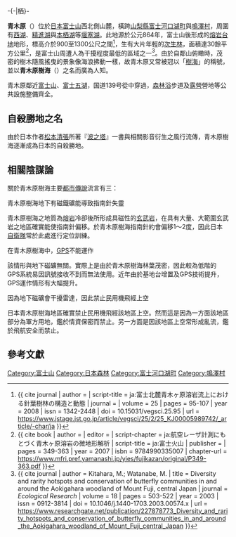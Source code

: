{{expand language|1=en|page=|time=2020-05-18T19:17:30+00:00}}
-{-|栖}-
{{Infobox ecoregion
|name =青木原<br/>{{smalldiv|{{native name|ja|青木ヶ原|italics=off}} }}
|image =Aokigahara and Misaka Mountains.JPG
|image_size =
|caption = 由{{lj|龍岳|竜ヶ岳}}眺望{{lj|御坂山脈|御坂山地}}與山腳下的青木原及[[西湖_(富士五湖)|西湖]]
|map ={{center|{{Superimpose2
| base = Mount Fuji & Fuji Five Lakes Relief Map, SRTM-1.jpg
| base_width = 300px

| float = Cercle rouge 100%.svg
| float_width = 67px
| t = <span style="color:white">青木原</span>
| x = 62
| y = 32

| x2 =117
| y2 =160
| t2 = <span style="color:white">富士山</span>

| x3 =145
| y3 =20
| t3 = <span style="color:white">西湖</span>

}}}}
|map_size =
|map_caption =青木原與[[富士山|富士山]]的位置
|biogeographic_realm =[[古北界|古北界]]
|biome =[[溫帶闊葉混合林|溫帶闊葉混合林]]
|area =35
|country = {{JAP}}
|state = [[山梨縣|山梨縣]]
|region_type =[[都道府縣|縣]]
|elevation =
|coordinates ={{Coord|35|28|12|N|138|37|11|E|region:JP-19_type:landmark_source:dewiki|display=title,inline}} 
|climate =
|soil =
|conservation = 相對穩定/相對完整（RS）
|global200 =
|habitat_loss =
|habitat_loss_ref =
|protected =
|protected_ref =
}}

'''青木原'''（{{jpn|j=青木ヶ原|hg=あおきがはら|rm=Aokigahara}}）位於[[日本|日本]][[富士山|富士山]]西北側山麓，橫跨[[山梨縣|山梨縣]][[富士河口湖町|富士河口湖町]]與[[鳴澤村|鳴澤村]]，周圍有[[西湖_(富士五湖)|西湖]]、[[精進湖|精進湖]]與[[本栖湖|本栖湖]]等[[堰塞湖|堰塞湖]]。此地源於公元864年，富士山{{Link-ja|贞观大喷发|貞観大噴火|大規模噴發}}後形成的[[熔岩台地|熔岩台地]]地形，標高介於900至1300公尺之間<ref name = Ohtsuka2008>{{ cite journal | author = {{lang|ja|大塚俊之・横澤隆夫・大竹勝}} | script-title = ja:富士北麓青木ヶ原溶岩流上における針葉樹林の構造と動態 | journal = {{lang|ja|植生学会誌}} | volume = 25 | pages = 95-107 | year = 2008 | issn = 1342-2448 | doi = 10.15031/vegsci.25.95 | url = https://www.jstage.jst.go.jp/article/vegsci/25/2/25_KJ00005989742/_article/-char/ja }}</ref>，生有大片年輕的[[次生林|次生林]]，面積達30餘平方公里<ref name = Chiba2007>{{ cite book | author = {{lang|ja|千葉達朗・冨田陽子・鈴木雄介・荒井健一・藤井紀綱・宮地直道・小泉市朗・中島幸信}} | editor = {{lang|ja|日本火山学会}} | script-chapter = ja:航空レーザ計測にもとづく青木ヶ原溶岩の微地形解析 | script-title = ja:富士火山 | publisher = {{lang|ja|山梨県環境科学研究所}} | pages = 349-363 | year = 2007 | isbn = 9784990335007 | chapter-url = https://www.mfri.pref.yamanashi.jp/yies/fujikazan/original/P349-363.pdf }}</ref>，是富士山周遭人為干擾程度最低的區域之一<ref name = Kitahara2003>{{ cite journal | author = Kitahara, M.; Watanabe, M. | title = Diversity and rarity hotspots and conservation of butterfly communities in and around the Aokigahara woodland of Mount Fuji, central Japan | journal = ''Ecological Research'' | volume = 18 | pages = 503-522 | year = 2003 | issn = 0912-3814 | doi = 10.1046/j.1440-1703.2003.00574.x | url = https://www.researchgate.net/publication/227878773_Diversity_and_rarity_hotspots_and_conservation_of_butterfly_communities_in_and_around_the_Aokigahara_woodland_of_Mount_Fuji_central_Japan }}</ref>。由於自鄰山俯瞰時，茂密的樹木隨風搖曳的景象像海浪拂動一樣，故青木原又常被冠以「[[樹海|樹海]]」的稱號，並以'''青木原樹海'''（{{jpn|j=青木ヶ原樹海|hg=あおきがはらじゅかい|rm=Aokigahara Jukai}}）之名而廣為人知。

青木原鄰近[[富士山|富士山]]、[[富士五湖|富士五湖]]，国道139号從中穿過，[[森林浴|森林浴]]步道及[[露營|露營]]營地等公共設施整備齊全。

== 自殺勝地之名 ==
由於日本作者[[松本清張|松本清張]]所著『[[波之塔|波之塔]]』一書與相關影音衍生之風行流傳，青木原樹海逐漸成為日本的自殺勝地。{{r|中込|栗原2005|栗原2008}}

== 相關陰謀論 ==
關於青木原樹海主要[[都市傳說|都市傳說]]流言有三{{r|中込|栗原2005|栗原2008}}：
;青木原樹海地下有磁鐵礦能導致指南針失靈
青木原樹海之地質為[[熔岩|熔岩]]冷卻後所形成具磁性的[[玄武岩|玄武岩]]，在具有大量、大範圍玄武岩之地區確實能使指南針偏移。於青木原樹海指南針約會偏移1～2度，因此日本[[自衛隊|自衛隊]]常於此處進行定位訓練。
;在青木原樹海中，[[GPS|GPS]]不能運作
該情形與地下磁礦無關。實際上是由於青木原樹海林葉茂密，因此較為低階的GPS系統易因訊號接收不到而無法使用。近年由於基地台增置及GPS技術提升，GPS運作情形有大幅提升。
;因為地下磁礦會干擾雷達，因此禁止民用機飛經上空
日本青木原樹海地區確實禁止民用機飛經該地區上空。然而這是因為一方面該地區部分為軍方用地，鑑於情資保密而禁止。另一方面是因該地區上空常形成亂流，鑑於飛航安全而禁止。

==參考文獻==
{{Portal box|日本|地理}}
{{Commons category|Aokigahara}}
{{reflist|refs=
<ref name="中込">中込司郎「青木が原樹海は原生林か?」『甲斐路97』（2000年、山梨郷土研究会）</ref>
<ref name="栗原2005">栗原亨『樹海の歩き方』（イーストプレス、2005） ISBN 4872574370</ref>
<ref name="栗原2008">栗原亨「ウソかマコトか!?恐怖の樹海都市伝説」（秋田書店、2008）</ref>
}}
{{富士山}}
{{Authority control}}
{{DEFAULTSORT:Aokigahara}}
[[Category:富士山|Category:富士山]]
[[Category:日本森林|Category:日本森林]]
[[Category:富士河口湖町|Category:富士河口湖町]]
[[Category:鳴澤村|Category:鳴澤村]]
